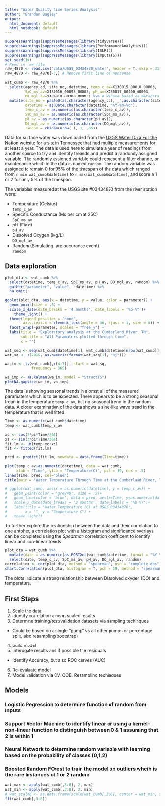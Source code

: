 ```yaml
---
title: "Water Quality Time Series Analysis"
author: "Brandon Bagley"
output:
  html_document: default
  html_notebook: default
---
```

```r
suppressWarnings(suppressMessages(library(tidyverse)))
suppressWarnings(suppressMessages(library(PerformanceAnalytics)))
suppressWarnings(suppressMessages(library(ISLR)))
suppressWarnings(suppressMessages(library(imputeTS)))
set.seed(10)
# Read in raw file
raw_4870 <- read.csv('data/USGS_03434870_water', header = T, skip = 31, sep = '\t')
raw_4870 <- raw_4870[-1,] # Remove first line of nonsense
```

```r
wat_cumb <- raw_4870 %>% 
  select(agency_cd, site_no, datetime, temp_c_av=X130015_00010_00003, 
         SpC_ms_av=X130016_00095_00003, pH_av=X130017_00400_00003, 
         DO_mgl_av=X130018_00300_00003) %>% # Rename based on metadata
  mutate(site_no = paste0(as.character(agency_cd),'_',as.character(site_no)),
         datetime = as.Date.character(datetime, "%Y-%m-%d"),
         temp_c_av = as.numeric(as.character(temp_c_av)),
         SpC_ms_av = as.numeric(as.character(SpC_ms_av)),
         pH_av = as.numeric(as.character(pH_av)), 
         DO_mgl_av = as.numeric(as.character(DO_mgl_av)),
         random = rbinom(nrow(.), 2, .05))
```

Data for surface water was downloaded from the [USGS Water Data For the Nation](https://waterdata.usgs.gov/nwis) website for a site in Tennessee that had multiple measurements for at least a year.  The data is used here to simulate a year of readings from another source to try and identify treands and predict a randomly assigned variable.  The randomly assigned variable could represent a filter change, or maintenance which in the data is named `random`.  The random variable was assigned to remain 0 for 95% of the timespan of the data which ranged from `r min(wat_cumb$datetime)` to `r max(wat_cumb$datetime)`, and score a 1 or 2 for only 5% of the timespan.  

The variables measured at the USGS site #03434870 from the river station were:

+ Temperature (Celsius)   
`temp_c_av`
+ Specific Conductance (Ms per cm at 25C)  
`SpC_ms_av`
+ pH (Field)  
`pH_av`
+ Dissolved Oxygen (Mg/L)  
`DO_mgl_av`
+ Random (Simulating rare occurance event)  
`random`

## Data exploration
```r
plot_dta <- wat_cumb %>% 
  select(datetime, temp_c_av, SpC_ms_av, pH_av, DO_mgl_av, random) %>% 
  gather("parameter", "value", -datetime) %>% 
  na.omit()

ggplot(plot_dta, aes(x = datetime, y = value, color = parameter)) +
  geom_point(size = .5) +
  scale_x_date(date_breaks = '4 months', date_labels = '%b-%Y')+
    theme_light() +
  theme(legend.position = "none",
        axis.text.x = element_text(angle = 30, hjust = 1, size = 8)) +
  facet_wrap(~parameter, scales = "free_y") +
  labs(title = "Exploratory analysis at the Cumberland River, TN",
       subtitle = "All Paramaters plotted through time",
       x = "")

```
```r
wat_seq <- seq(wat_cumb$datetime[1], wat_cumb$datetime[nrow(wat_cumb)], by = "day")
wat_sq <- c(2015, as.numeric(format(wat_seq[1], "%j")))

wa_im <- ts(wat_cumb[,c(4:7)], start = wat_sq,
            frequency = 365)

wa_imp <- na.kalman(wa_im, model = "StructTS")
plotNA.gapsize(wa_im, wa_imp)
```

The data is showing seasonal trends in alomst all of the measured paramaters which is to be expected.  There appears to be a strong seasonal trean in the temperature `temp_c_av`, but no seasonal trend in the random data.  A closer examination of the data shows a sine-like wave trend in the temperature that is well fitted.


```r
Time <- as.numeric(wat_cumb$datetime)
temp <- wat_cumb$temp_c_av

xc <- cos(2*pi*Time/366)
xs <- sin(2*pi*Time/366)
fit.lm <- lm(temp~xc+xs)
fit <- fitted(fit.lm)

pred <- predict(fit.lm, newdata = data.frame(Time=time))

plot(temp_c_av~as.numeric(datetime), data = wat_cumb,
     xlab = 'Time', ylab = "Temperature(C)", pch = 19, cex = .5)
lines(Time, pred, col="blue")
title(main = "Water Temperature Through Time at the Cumberland River, TN\nSinesoidal Predicted wave overlain")
```
```r
# ggplot(wat_cumb, aes(x = as.numeric(datetime), y = temp_c_av)) +
#   geom_point(color = 'grey40', size = .5)+
#   geom_line(color = 'blue', data = pred, aes(x=Time, y=as.numeric(datetime)))+
#   scale_x_date(date_breaks = '3 months', date_labels = '%b-%Y')+
#   labs(title = "Water Temperature (C) at USGS_03434870",
#        x = "", y = "Temperature C") +
#   theme_light()
```


To further explore the relationship between the data and their correlation to one antoher, a correlation plot with a histogram and significance overlays can be completed using the _Spearman_ correlation coefficent to identify linear and non-linear trends.

```r
plot_dta = wat_cumb %>% 
  mutate(date = as.numeric(as.POSIXct(wat_cumb$datetime, format = "%Y-%m-%d"))) %>% 
  select(date, temp_c_av, SpC_ms_av, pH_av, DO_mgl_av, random)
correlation <- cor(plot_dta, method = "spearman", use = "complete.obs")
chart.Correlation(plot_dta, histogram = T, pch = 19, method = 'spearman')
```


The plots indicate a strong relationship between Dissolved oxygen (DO) and temperature.


## First Steps

1. Scale the data
2. identify correlation among scaled results
3. Determine training/test/validation datasets via sampling techinques
+ Could be based on a single "pump" vs all other pumps or percentage split, also resampling(bootstrap)
4. build model
5. Interogate results and if possible the residuals
+ Identify Accuracy, but also ROC curves (AUC)
6. Re-evaluate model
7. Model validation via CV, OOB, Resampling techinques

## Models
### Logistic Regression to determine function of random from inputs
### Support Vector Machine to identify linear or using a kernel- non-linear function to distinguish between 0 & 1 assuming that 2 is within 1
### Neural Network to determine random variable with learning based on the probability of classes (0,1,2)
### Boosted Random FOrest to train the model on outliers whcih is the rare instances of 1 or 2 random


```r
wat_max <- apply(wat_cumb[,3:8], 2, max)
wat_min <- apply(wat_cumb[,3:8], 2, min)
# wat_scaled <- as.data.frame(scale(wat_cumb[,3:8], center = wat_min, scale = wat_max - wat_min))
fft(wat_cumb[,3:8])

```


